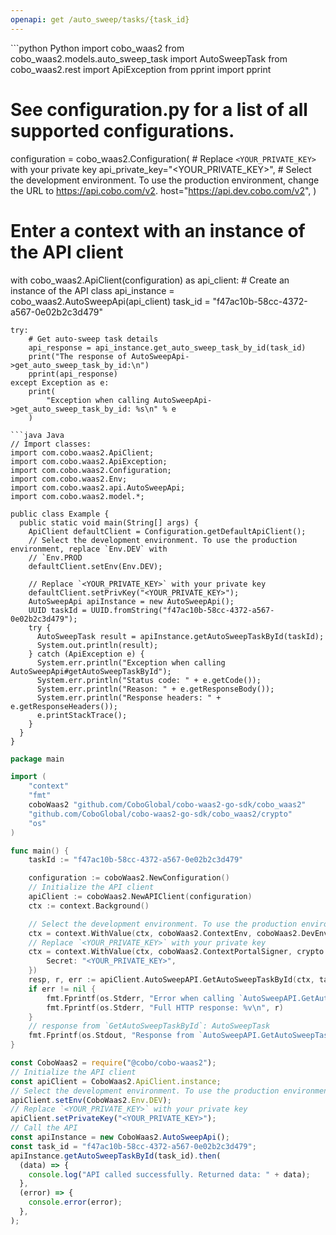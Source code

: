 ```yaml
---
openapi: get /auto_sweep/tasks/{task_id}
---
```


<RequestExample>
```python Python
import cobo_waas2
from cobo_waas2.models.auto_sweep_task import AutoSweepTask
from cobo_waas2.rest import ApiException
from pprint import pprint

# See configuration.py for a list of all supported configurations.
configuration = cobo_waas2.Configuration(
    # Replace `<YOUR_PRIVATE_KEY>` with your private key
    api_private_key="<YOUR_PRIVATE_KEY>",
    # Select the development environment. To use the production environment, change the URL to https://api.cobo.com/v2.
    host="https://api.dev.cobo.com/v2",
)
# Enter a context with an instance of the API client
with cobo_waas2.ApiClient(configuration) as api_client:
    # Create an instance of the API class
    api_instance = cobo_waas2.AutoSweepApi(api_client)
    task_id = "f47ac10b-58cc-4372-a567-0e02b2c3d479"

    try:
        # Get auto-sweep task details
        api_response = api_instance.get_auto_sweep_task_by_id(task_id)
        print("The response of AutoSweepApi->get_auto_sweep_task_by_id:\n")
        pprint(api_response)
    except Exception as e:
        print(
            "Exception when calling AutoSweepApi->get_auto_sweep_task_by_id: %s\n" % e
        )

```
```java Java
// Import classes:
import com.cobo.waas2.ApiClient;
import com.cobo.waas2.ApiException;
import com.cobo.waas2.Configuration;
import com.cobo.waas2.Env;
import com.cobo.waas2.api.AutoSweepApi;
import com.cobo.waas2.model.*;

public class Example {
  public static void main(String[] args) {
    ApiClient defaultClient = Configuration.getDefaultApiClient();
    // Select the development environment. To use the production environment, replace `Env.DEV` with
    // `Env.PROD
    defaultClient.setEnv(Env.DEV);

    // Replace `<YOUR_PRIVATE_KEY>` with your private key
    defaultClient.setPrivKey("<YOUR_PRIVATE_KEY>");
    AutoSweepApi apiInstance = new AutoSweepApi();
    UUID taskId = UUID.fromString("f47ac10b-58cc-4372-a567-0e02b2c3d479");
    try {
      AutoSweepTask result = apiInstance.getAutoSweepTaskById(taskId);
      System.out.println(result);
    } catch (ApiException e) {
      System.err.println("Exception when calling AutoSweepApi#getAutoSweepTaskById");
      System.err.println("Status code: " + e.getCode());
      System.err.println("Reason: " + e.getResponseBody());
      System.err.println("Response headers: " + e.getResponseHeaders());
      e.printStackTrace();
    }
  }
}

```
```go Go
package main

import (
	"context"
	"fmt"
	coboWaas2 "github.com/CoboGlobal/cobo-waas2-go-sdk/cobo_waas2"
	"github.com/CoboGlobal/cobo-waas2-go-sdk/cobo_waas2/crypto"
	"os"
)

func main() {
	taskId := "f47ac10b-58cc-4372-a567-0e02b2c3d479"

	configuration := coboWaas2.NewConfiguration()
	// Initialize the API client
	apiClient := coboWaas2.NewAPIClient(configuration)
	ctx := context.Background()

	// Select the development environment. To use the production environment, replace coboWaas2.DevEnv with coboWaas2.ProdEnv
	ctx = context.WithValue(ctx, coboWaas2.ContextEnv, coboWaas2.DevEnv)
	// Replace `<YOUR_PRIVATE_KEY>` with your private key
	ctx = context.WithValue(ctx, coboWaas2.ContextPortalSigner, crypto.Ed25519Signer{
		Secret: "<YOUR_PRIVATE_KEY>",
	})
	resp, r, err := apiClient.AutoSweepAPI.GetAutoSweepTaskById(ctx, taskId).Execute()
	if err != nil {
		fmt.Fprintf(os.Stderr, "Error when calling `AutoSweepAPI.GetAutoSweepTaskById``: %v\n", err)
		fmt.Fprintf(os.Stderr, "Full HTTP response: %v\n", r)
	}
	// response from `GetAutoSweepTaskById`: AutoSweepTask
	fmt.Fprintf(os.Stdout, "Response from `AutoSweepAPI.GetAutoSweepTaskById`: %v\n", resp)
}

```
```javascript JavaScript
const CoboWaas2 = require("@cobo/cobo-waas2");
// Initialize the API client
const apiClient = CoboWaas2.ApiClient.instance;
// Select the development environment. To use the production environment, replace `Env.DEV` with `Env.PROD`
apiClient.setEnv(CoboWaas2.Env.DEV);
// Replace `<YOUR_PRIVATE_KEY>` with your private key
apiClient.setPrivateKey("<YOUR_PRIVATE_KEY>");
// Call the API
const apiInstance = new CoboWaas2.AutoSweepApi();
const task_id = "f47ac10b-58cc-4372-a567-0e02b2c3d479";
apiInstance.getAutoSweepTaskById(task_id).then(
  (data) => {
    console.log("API called successfully. Returned data: " + data);
  },
  (error) => {
    console.error(error);
  },
);

```
</RequestExample>
